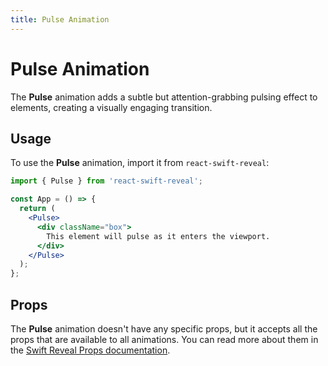 ```yaml
---
title: Pulse Animation
---
```


# Pulse Animation

The **Pulse** animation adds a subtle but attention-grabbing pulsing effect to elements, creating a visually engaging transition.

## Usage

To use the **Pulse** animation, import it from `react-swift-reveal`:

```jsx filename="App.jsx" {3} copy
import { Pulse } from 'react-swift-reveal';

const App = () => {
  return (
    <Pulse>
      <div className="box">
        This element will pulse as it enters the viewport.
      </div>
    </Pulse>
  );
};
```

## Props

The **Pulse** animation doesn't have any specific props, but it accepts all the props that are available to all animations. You can read more about them in the [Swift Reveal Props documentation](/animations/props/).
